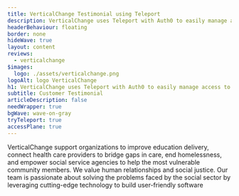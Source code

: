 ```yaml
---
title: VerticalChange Testimonial using Teleport
description: VerticalChange uses Teleport with Auth0 to easily manage access to infrastructure
headerBehaviour: floating
border: none
hideWave: true
layout: content
reviews:
  - verticalchange
$images:
  logo: ./assets/verticalchange.png
logoAlt: logo VerticalChange
h1: VerticalChange uses Teleport with Auth0 to easily manage access to infrastructure
subtitle: Customer Testimonial
articleDescription: false
needWrapper: true
bgWave: wave-on-gray
tryTeleport: true
accessPlane: true
---
```



<Quote title="VerticalChange Overview">
  VerticalChange support organizations to improve education delivery, connect health care providers to bridge gaps in care, end homelessness, and empower social service agencies to help the most vulnerable community members. We value human relationships and social justice. Our team is passionate about solving the problems faced by the social sector by leveraging cutting-edge technology to build user-friendly software
</Quote>

<Feedback reviews={meta.reviews} />